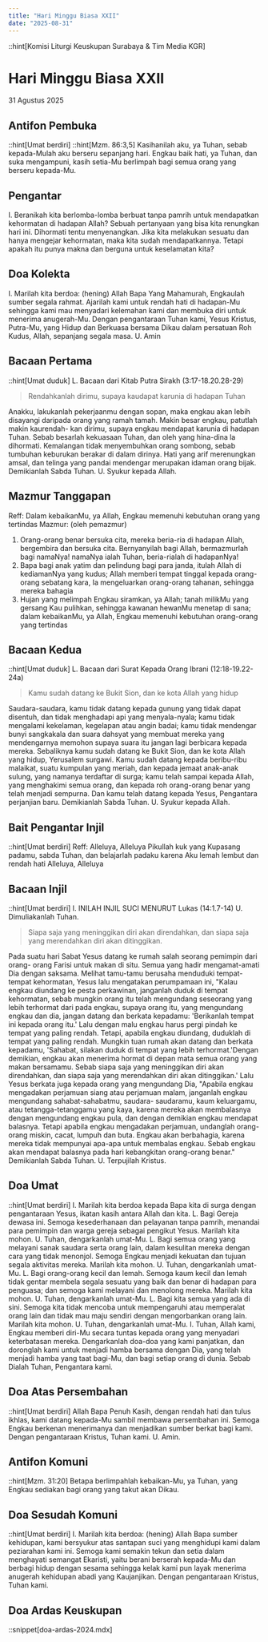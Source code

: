 ```yaml
---
title: "Hari Minggu Biasa XXII"
date: "2025-08-31"
---
```

::hint[Komisi Liturgi Keuskupan Surabaya & Tim Media KGR]
# Hari Minggu Biasa XXII
31 Agustus 2025


## Antifon Pembuka
::hint[Umat berdiri]
::hint[Mzm. 86:3,5]
Kasihanilah aku, ya Tuhan, sebab kepada-Mulah aku berseru sepanjang hari. Engkau baik hati, ya Tuhan, dan suka mengampuni, kasih setia-Mu berlimpah bagi semua orang yang berseru kepada-Mu. 


## Pengantar
I. Beranikah kita berlomba-lomba berbuat tanpa pamrih untuk mendapatkan kehormatan di hadapan Allah? Sebuah pertanyaan yang bisa kita renungkan hari ini. Dihormati tentu menyenangkan. Jika kita melakukan sesuatu dan hanya mengejar kehormatan, maka kita sudah mendapatkannya. Tetapi apakah itu punya makna dan berguna untuk keselamatan kita? 

## Doa Kolekta
I. Marilah kita berdoa: (hening)
Allah Bapa Yang Mahamurah, Engkaulah sumber segala rahmat. Ajarilah kami untuk rendah hati di hadapan-Mu sehingga kami mau menyadari kelemahan kami dan membuka diri untuk menerima anugerah-Mu. Dengan pengantaraan Tuhan kami, Yesus Kristus, Putra-Mu, yang Hidup dan Berkuasa bersama Dikau dalam persatuan Roh Kudus, Allah, sepanjang segala masa.
U. Amin

## Bacaan Pertama
::hint[Umat duduk]
L. Bacaan dari Kitab Putra Sirakh (3:17-18.20.28-29) 
> Rendahkanlah dirimu, supaya kaudapat karunia di hadapan Tuhan

Anakku, lakukanlah pekerjaanmu dengan sopan, maka engkau akan lebih disayangi daripada orang yang ramah tamah. Makin besar engkau, patutlah makin kaurendah- kan dirimu, supaya engkau mendapat karunia di hadapan Tuhan. Sebab besarlah kekuasaan Tuhan, dan oleh yang hina-dina la dihormati. Kemalangan tidak menyembuhkan orang sombong, sebab tumbuhan keburukan berakar di dalam dirinya. Hati yang arif merenungkan amsal, dan telinga yang pandai mendengar merupakan idaman orang bijak. Demikianlah Sabda Tuhan. 
U. Syukur kepada Allah.

## Mazmur Tanggapan
Reff: Dalam kebaikanMu, ya Allah, Engkau memenuhi kebutuhan orang yang tertindas
Mazmur: (oleh pemazmur)
1. Orang-orang benar bersuka cita, mereka beria-ria di hadapan Allah, bergembira dan bersuka cita. Bernyanyilah bagi Allah, bermazmurlah bagi namaNya! namaNya ialah Tuhan, beria-rialah di hadapanNya!
2. Bapa bagi anak yatim dan pelindung bagi para janda, itulah Allah di kediamanNya yang kudus; Allah memberi tempat tinggal kepada orang-orang sebatang kara, Ia mengeluarkan orang-orang tahanan, sehingga mereka bahagia
3. Hujan yang melimpah Engkau siramkan, ya Allah; tanah milikMu yang gersang Kau pulihkan, sehingga kawanan hewanMu menetap di sana; dalam kebaikanMu, ya Allah, Engkau memenuhi kebutuhan orang-orang yang tertindas


## Bacaan Kedua
::hint[Umat duduk]
L. Bacaan dari Surat Kepada Orang Ibrani (12:18-19.22-24a)
> Kamu sudah datang ke Bukit Sion, dan ke kota Allah yang hidup

Saudara-saudara, kamu tidak datang kepada gunung yang tidak dapat disentuh, dan tidak menghadapi api yang menyala-nyala; kamu tidak mengalami kekelaman, kegelapan atau angin badai; kamu tidak mendengar bunyi sangkakala dan suara dahsyat yang membuat mereka yang mendengarnya memohon supaya suara itu jangan lagi berbicara kepada mereka. Sebaliknya kamu sudah datang ke Bukit Sion, dan ke kota Allah yang hidup, Yerusalem surgawi. Kamu sudah datang kepada beribu-ribu malaikat, suatu kumpulan yang meriah, dan kepada jemaat anak-anak sulung, yang namanya terdaftar di surga; kamu telah sampai kepada Allah, yang menghakimi semua orang, dan kepada roh orang-orang benar yang telah menjadi sempurna. Dan kamu telah datang kepada Yesus, Pengantara perjanjian baru. Demikianlah Sabda Tuhan. 
U. Syukur kepada Allah. 

## Bait Pengantar Injil
::hint[Umat berdiri]
Reff: Alleluya, Alleluya
Pikullah kuk yang Kupasang padamu, sabda Tuhan, dan belajarlah padaku karena Aku lemah lembut dan rendah hati
Alleluya, Alleluya

## Bacaan Injil
::hint[Umat berdiri]
I. INILAH INJIL SUCI MENURUT Lukas (14:1.7-14) 
U. Dimuliakanlah Tuhan.
> Siapa saja yang meninggikan diri akan direndahkan, dan siapa saja yang merendahkan diri akan ditinggikan. 

Pada suatu hari Sabat Yesus datang ke rumah salah seorang pemimpin dari orang- orang Farisi untuk makan di situ. Semua yang hadir mengamat-amati Dia dengan saksama. Melihat tamu-tamu berusaha menduduki tempat-tempat kehormatan, Yesus lalu mengatakan perumpamaan ini, "Kalau engkau diundang ke pesta perkawinan, janganlah duduk di tempat kehormatan, sebab mungkin orang itu telah mengundang seseorang yang lebih terhormat dari pada engkau, supaya orang itu, yang mengundang engkau dan dia, jangan datang dan berkata kepadamu: 'Berikanlah tempat ini kepada orang itu.' Lalu dengan malu engkau harus pergi pindah ke tempat yang paling rendah. Tetapi, apabila engkau diundang, duduklah di tempat yang paling rendah. Mungkin tuan rumah akan datang dan berkata kepadamu, 'Sahabat, silakan duduk di tempat yang lebih terhormat.'Dengan demikian, engkau akan menerima hormat di depan mata semua orang yang makan bersamamu. Sebab siapa saja yang meninggikan diri akan direndahkan, dan siapa saja yang merendahkan diri akan ditinggikan.' Lalu Yesus berkata juga kepada orang yang mengundang Dia, "Apabila engkau mengadakan perjamuan siang atau perjamuan malam, janganlah engkau mengundang sahabat-sahabatmu, saudara- saudaramu, kaum keluargamu, atau tetangga-tetanggamu yang kaya, karena mereka akan membalasnya dengan mengundang engkau pula, dan dengan demikian engkau mendapat balasnya. Tetapi apabila engkau mengadakan perjamuan, undanglah orang-orang miskin, cacat, lumpuh dan buta. Engkau akan berbahagia, karena mereka tidak mempunyai apa-apa untuk membalas engkau. Sebab engkau akan mendapat balasnya pada hari kebangkitan orang-orang benar." Demikianlah Sabda Tuhan. U. Terpujilah Kristus. 


## Doa Umat
::hint[Umat berdiri]
I. Marilah kita berdoa kepada Bapa kita di surga dengan pengantaraan Yesus, ikatan kasih antara Allah dan kita. 
L. Bagi Gereja dewasa ini. Semoga kesederhanaan dan pelayanan tanpa pamrih, menandai para pemimpin dan warga gereja sebagai pengikut Yesus. Marilah kita mohon. 
U. Tuhan, dengarkanlah umat-Mu. 
L. Bagi semua orang yang melayani sanak saudara serta orang lain, dalam kesulitan mereka dengan cara yang tidak menonjol. Semoga Engkau menjadi kekuatan dan tujuan segala aktivitas mereka. Marilah kita mohon. 
U. Tuhan, dengarkanlah umat-Mu. 
L. Bagi orang-orang kecil dan lemah. Semoga kaum kecil dan lemah tidak gentar membela segala sesuatu yang baik dan benar di hadapan para penguasa; dan semoga kami melayani dan menolong mereka. Marilah kita mohon. 
U. Tuhan, dengarkanlah umat-Mu. 
L. Bagi kita semua yang ada di sini. Semoga kita tidak mencoba untuk mempengaruhi atau memperalat orang lain dan tidak mau maju sendiri dengan mengorbankan orang lain. Marilah kita mohon. 
U. Tuhan, dengarkanlah umat-Mu. 
I. Tuhan, Allah kami, Engkau memberi diri-Mu secara tuntas kepada orang yang menyadari keterbatasan mereka. Dengarkanlah doa-doa yang kami panjatkan, dan doronglah kami untuk menjadi hamba bersama dengan Dia, yang telah menjadi hamba yang taat bagi-Mu, dan bagi setiap orang di dunia. Sebab Dialah Tuhan, Pengantara kami. 

## Doa Atas Persembahan
::hint[Umat berdiri]
Allah Bapa Penuh Kasih, dengan rendah hati dan tulus ikhlas, kami datang kepada-Mu sambil membawa persembahan ini. Semoga Engkau berkenan menerimanya dan menjadikan sumber berkat bagi kami. Dengan pengantaraan Kristus, Tuhan kami. 
U. Amin. 

## Antifon Komuni
::hint[Mzm. 31:20]
Betapa berlimpahlah kebaikan-Mu, ya Tuhan, yang Engkau sediakan bagi orang yang takut akan Dikau. 

## Doa Sesudah Komuni
::hint[Umat berdiri]
I. Marilah kita berdoa: (hening)
Allah Bapa sumber kehidupan, kami bersyukur atas santapan suci yang menghidupi kami dalam peziarahan kami ini. Semoga kami semakin tekun dan setia dalam menghayati semangat Ekaristi, yaitu berani berserah kepada-Mu dan berbagi hidup dengan sesama sehingga kelak kami pun layak menerima anugerah kehidupan abadi yang Kaujanjikan. Dengan pengantaraan Kristus, Tuhan kami. 
## Doa Ardas Keuskupan
::snippet[doa-ardas-2024.mdx]
